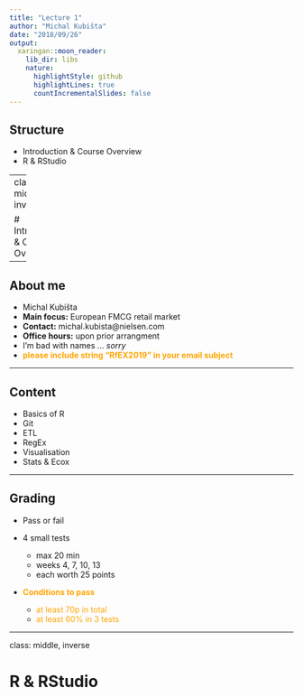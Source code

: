 ```yaml
---
title: "Lecture 1"
author: "Michal Kubišta"
date: "2018/09/26"
output:
  xaringan::moon_reader:
    lib_dir: libs
    nature:
      highlightStyle: github
      highlightLines: true
      countIncrementalSlides: false
---
```


## Structure
- Introduction & Course Overview
- R & RStudio

---
class: middle, inverse

# Introduction & Course Overview

---

## About me
- Michal Kubi&#353;ta
- **Main focus:** European FMCG retail market
- **Contact:** michal.kubista@nielsen.com
- **Office hours:** upon prior arrangment 
- I'm bad with names ... *sorry*
- <font color = "orange"><b>please include string "RfEX2019" in your email subject</b></font>

---

## Content
- Basics of R
- Git
- ETL
- RegEx
- Visualisation
- Stats & Ecox

---

## Grading
- Pass or fail
- 4 small tests
    - max 20 min
    - weeks 4, 7, 10, 13
    - each worth 25 points
- <font color= "orange"><b>Conditions to pass</b></font>

    - <font color= "orange"> at least 70p in total </font>
    - <font color= "orange"> at least 60% in 3 tests </font> 

---
class: middle, inverse

# R & RStudio

